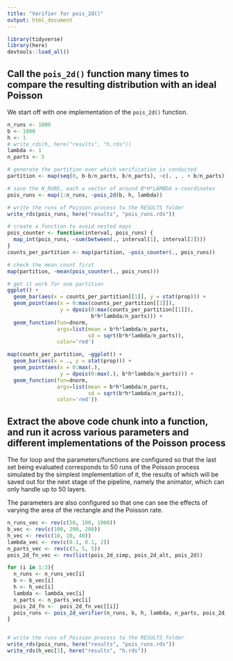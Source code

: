 ```yaml
---
title: "Verifier for pois_2d()"
output: html_document
---
```


```r
library(tidyverse)
library(here)
devtools::load_all()
```

## Call the `pois_2d()` function many times to compare the resulting distribution with an ideal Poisson

We start off with one implementation of the `pois_2d()` function. 

```r
n_runs <- 1000
b <- 1000
h <- 1
# write_rds(h, here("results", "h.rds"))
lambda <- 1
n_parts <- 5

# generate the partition over which verification is conducted
partition <- map(seq(0, b-b/n_parts, b/n_parts), ~c(. , . + b/n_parts))

# save the N_RUNS, each a vector of around B*H*LAMBDA x-coordinates
pois_runs <- map(1:n_runs, ~pois_2d(b, h, lambda))

# write the runs of Poisson process to the RESULTS folder
write_rds(pois_runs, here("results", "pois_runs.rds"))

# create a function to avoid nested maps
pois_counter <- function(interval, pois_runs) {
  map_int(pois_runs, ~sum(between(., interval[1], interval[2])))
}
counts_per_partition <- map(partition, ~pois_counter(., pois_runs))

# check the mean count first
map(partition, ~mean(pois_counter(., pois_runs)))

# get it work for one partition
ggplot() +
  geom_bar(aes(x = counts_per_partition[[1]], y = stat(prop))) +
  geom_point(aes(x = 0:max(counts_per_partition[[1]]), 
                 y = dpois(0:max(counts_per_partition[[1]]),
                           b*h*lambda/n_parts))) +
  geom_function(fun=dnorm, 
                args=list(mean = b*h*lambda/n_parts, 
                          sd = sqrt(b*h*lambda/n_parts)), 
                color='red')

map(counts_per_partition, ~ggplot() +
  geom_bar(aes(x = ., y = stat(prop))) +
  geom_point(aes(x = 0:max(.),
                 y = dpois(0:max(.), b*h*lambda/n_parts))) +
  geom_function(fun=dnorm, 
                args=list(mean = b*h*lambda/n_parts, 
                          sd = sqrt(b*h*lambda/n_parts)), 
                color='red'))
```



## Extract the above code chunk into a function, and run it across various parameters and different implementations of the Poisson process

The for loop and the parameters/functions are configured so that the last set being evaluated corresponds to 50 runs of the Poisson process simulated by the simplest implementation of it, the results of which will be saved out for the next stage of the pipeline, namely the animator, which can only handle up to 50 layers. 

The parameters are also configured so that one can see the effects of varying the area of the rectangle and the Poisson rate.

```r
n_runs_vec <- rev(c(50, 100, 1000))
b_vec <- rev(c(100, 200, 200))
h_vec <- rev(c(10, 10, 40))
lambda_vec <- rev(c(0.1, 0.1, 2))
n_parts_vec <- rev(c(5, 5, 5))
pois_2d_fn_vec <- rev(list(pois_2d_simp, pois_2d_alt, pois_2d))

for (i in 1:3){
  n_runs <- n_runs_vec[i]
  b <- b_vec[i]
  h <- h_vec[i]
  lambda <- lambda_vec[i]
  n_parts <- n_parts_vec[i]
  pois_2d_fn <-  pois_2d_fn_vec[[i]]
  pois_runs <- pois_2d_verifier(n_runs, b, h, lambda, n_parts, pois_2d_fn)
}


# write the runs of Poisson process to the RESULTS folder
write_rds(pois_runs, here("results", "pois_runs.rds"))
write_rds(h_vec[3], here("results", "h.rds"))
```



